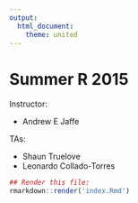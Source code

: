 ```yaml
---
output:
  html_document:
    theme: united
---
```


Summer R 2015
=============

Instructor: 

* Andrew E Jaffe

TAs:

* Shaun Truelove
* Leonardo Collado-Torres


```r
## Render this file:
rmarkdown::render('index.Rmd')
```

